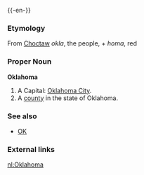 {{wikipedia}}
{{-en-}}

===Etymology===
From [[Choctaw]] ''okla'', the people, + ''homa'', red

===Proper Noun===
'''Oklahoma'''
#A {{USstate}}  Capital: [[Oklahoma City]].
#A [[county]] in the state of Oklahoma.

===See also===
*[[OK]]

===External links===
{{pedialite}}

[[nl:Oklahoma]]